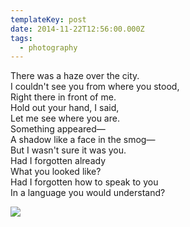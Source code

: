 ```yaml
---
templateKey: post
date: 2014-11-22T12:56:00.000Z
tags:
  - photography
---
```

There was a haze over the city.<br/>
I couldn't see you from where you stood,<br/>
Right there in front of me.<br/>
Hold out your hand, I said,<br/>
Let me see where you are.<br/>
Something appeared—<br/>
A shadow like a face in the smog—<br/>
But I wasn't sure it was you.<br/>
Had I forgotten already<br/>
What you looked like?<br/>
Had I forgotten how to speak to you<br/>
In a language you would understand?

![](../../assets/photos/20141122-IMG_0855.jpg)
